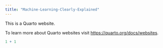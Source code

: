 ```yaml
---
title: "Machine-Learning-Clearly-Explained"
---
```


This is a Quarto website.

To learn more about Quarto websites visit <https://quarto.org/docs/websites>.

```r
1 + 1
```
